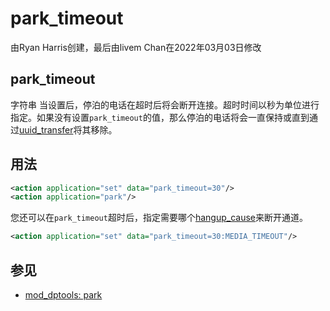 # park_timeout

由Ryan Harris创建，最后由livem Chan在2022年03月03日修改

## park_timeout

字符串 当设置后，停泊的电话在超时后将会断开连接。超时时间以秒为单位进行指定。如果没有设置`park_timeout`的值，那么停泊的电话将会一直保持或直到通过[uuid\_transfer](../FreeSWITCH-Explained/Modules/mod_commands_1966741.mdx#uuid_transfer)将其移除。

## **用法**

```xml
<action application="set" data="park_timeout=30"/>
<action application="park"/>
```

您还可以在`park_timeout`超时后，指定需要哪个[hangup\_cause](../FreeSWITCH-Explained/Dialplan/Variables-Master-List_16352570.mdx#bridge_hangup_cause)来断开通道。

```xml
<action application="set" data="park_timeout=30:MEDIA_TIMEOUT"/>
```

## 参见

* [mod\_dptools: park](../FreeSWITCH-Explained/Modules/mod-dptools/6586687.mdx#0-about)